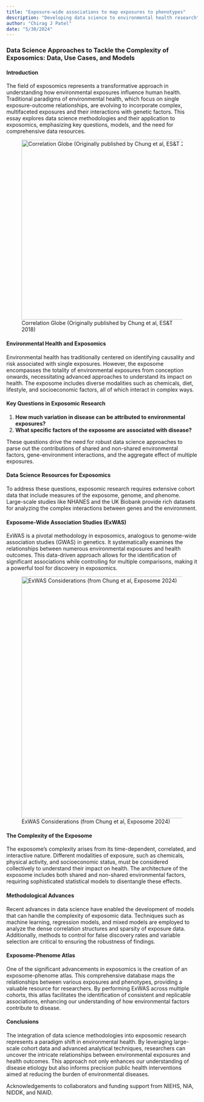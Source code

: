 ```yaml
---
title: "Exposure-wide associations to map exposures to phenotypes"
description: "Developing data science to environmental health research"
author: "Chirag J Patel"
date: "5/30/2024"
---
```


### Data Science Approaches to Tackle the Complexity of Exposomics: Data, Use Cases, and Models

#### Introduction

The field of exposomics represents a transformative approach in understanding how environmental exposures influence human health. Traditional paradigms of environmental health, which focus on single exposure-outcome relationships, are evolving to incorporate complex, multifaceted exposures and their interactions with genetic factors. This essay explores data science methodologies and their application to exposomics, emphasizing key questions, models, and the need for comprehensive data resources.

![Correlation Globe (Originally published by Chung et al, ES&T 2018)](/img/corrglobe.jpeg){fig-align="center" width="472"}

#### Environmental Health and Exposomics

Environmental health has traditionally centered on identifying causality and risk associated with single exposures. However, the exposome encompasses the totality of environmental exposures from conception onwards, necessitating advanced approaches to understand its impact on health. The exposome includes diverse modalities such as chemicals, diet, lifestyle, and socioeconomic factors, all of which interact in complex ways.

#### Key Questions in Exposomic Research

1.  **How much variation in disease can be attributed to environmental exposures?**
2.  **What specific factors of the exposome are associated with disease?**

These questions drive the need for robust data science approaches to parse out the contributions of shared and non-shared environmental factors, gene-environment interactions, and the aggregate effect of multiple exposures.

#### Data Science Resources for Exposomics

To address these questions, exposomic research requires extensive cohort data that include measures of the exposome, genome, and phenome. Large-scale studies like NHANES and the UK Biobank provide rich datasets for analyzing the complex interactions between genes and the environment.

#### Exposome-Wide Association Studies (ExWAS)

ExWAS is a pivotal methodology in exposomics, analogous to genome-wide association studies (GWAS) in genetics. It systematically examines the relationships between numerous environmental exposures and health outcomes. This data-driven approach allows for the identification of significant associations while controlling for multiple comparisons, making it a powerful tool for discovery in exposomics.

![ExWAS Considerations (from Chung et al, Exposome 2024)](/img/exwas_considerations.jpg){fig-align="center" width="634"}

#### The Complexity of the Exposome

The exposome's complexity arises from its time-dependent, correlated, and interactive nature. Different modalities of exposure, such as chemicals, physical activity, and socioeconomic status, must be considered collectively to understand their impact on health. The architecture of the exposome includes both shared and non-shared environmental factors, requiring sophisticated statistical models to disentangle these effects.

#### Methodological Advances

Recent advances in data science have enabled the development of models that can handle the complexity of exposomic data. Techniques such as machine learning, regression models, and mixed models are employed to analyze the dense correlation structures and sparsity of exposure data. Additionally, methods to control for false discovery rates and variable selection are critical to ensuring the robustness of findings.

#### Exposome-Phenome Atlas

One of the significant advancements in exposomics is the creation of an exposome-phenome atlas. This comprehensive database maps the relationships between various exposures and phenotypes, providing a valuable resource for researchers. By performing ExWAS across multiple cohorts, this atlas facilitates the identification of consistent and replicable associations, enhancing our understanding of how environmental factors contribute to disease.

#### Conclusions

The integration of data science methodologies into exposomic research represents a paradigm shift in environmental health. By leveraging large-scale cohort data and advanced analytical techniques, researchers can uncover the intricate relationships between environmental exposures and health outcomes. This approach not only enhances our understanding of disease etiology but also informs precision public health interventions aimed at reducing the burden of environmental diseases.

Acknowledgements to collaborators and funding support from NIEHS, NIA, NIDDK, and NIAID.
